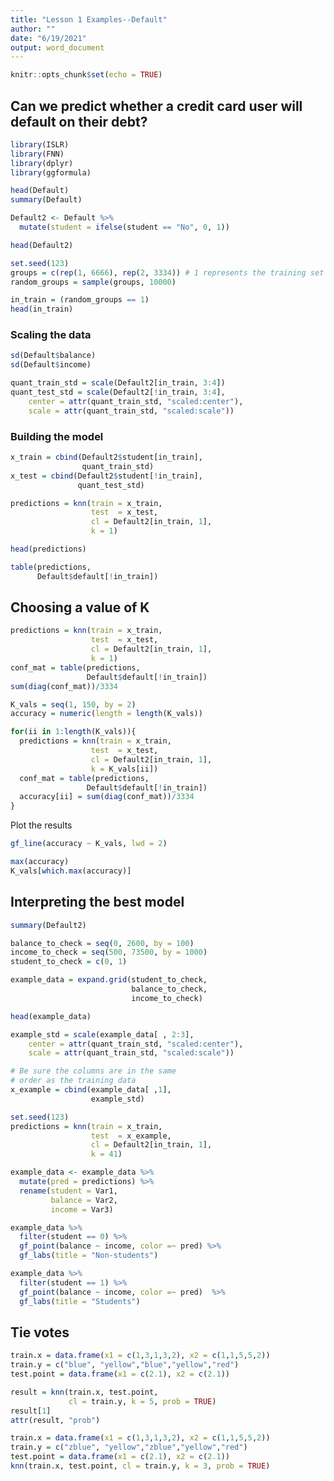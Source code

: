 ```yaml
---
title: "Lesson 1 Examples--Default"
author: ""
date: "6/19/2021"
output: word_document
---
```


```r
knitr::opts_chunk$set(echo = TRUE)
```

## Can we predict whether a credit card user will default on their debt?

```r
library(ISLR)
library(FNN)
library(dplyr)
library(ggformula)
```

```r
head(Default)
summary(Default)
```








```r
Default2 <- Default %>%
  mutate(student = ifelse(student == "No", 0, 1))

head(Default2)
```









```r
set.seed(123)
groups = c(rep(1, 6666), rep(2, 3334)) # 1 represents the training set
random_groups = sample(groups, 10000)

in_train = (random_groups == 1)
head(in_train)
```









### Scaling the data
```r
sd(Default$balance)
sd(Default$income)
```










```r
quant_train_std = scale(Default2[in_train, 3:4])
quant_test_std = scale(Default2[!in_train, 3:4], 
    center = attr(quant_train_std, "scaled:center"),
    scale = attr(quant_train_std, "scaled:scale"))
```










### Building the model
```r
x_train = cbind(Default2$student[in_train],
                quant_train_std)
x_test = cbind(Default2$student[!in_train],
               quant_test_std)

predictions = knn(train = x_train, 
                  test  = x_test,
                  cl = Default2[in_train, 1],
                  k = 1)

head(predictions)
```










```r
table(predictions, 
      Default$default[!in_train])
```





## Choosing a value of K
```r
predictions = knn(train = x_train, 
                  test  = x_test,
                  cl = Default2[in_train, 1],
                  k = 1)
conf_mat = table(predictions,
                 Default$default[!in_train])
sum(diag(conf_mat))/3334
```




```r
K_vals = seq(1, 150, by = 2)
accuracy = numeric(length = length(K_vals))

for(ii in 1:length(K_vals)){
  predictions = knn(train = x_train, 
                  test  = x_test,
                  cl = Default2[in_train, 1],
                  k = K_vals[ii])
  conf_mat = table(predictions,
                 Default$default[!in_train])
  accuracy[ii] = sum(diag(conf_mat))/3334
}
```




Plot the results
```r
gf_line(accuracy ~ K_vals, lwd = 2)
```











```r
max(accuracy)
K_vals[which.max(accuracy)]
```












## Interpreting the best model
```r
summary(Default2)
```

```r

balance_to_check = seq(0, 2600, by = 100)
income_to_check = seq(500, 73500, by = 1000)
student_to_check = c(0, 1)

example_data = expand.grid(student_to_check, 
                           balance_to_check, 
                           income_to_check)

head(example_data)

```

```r

example_std = scale(example_data[ , 2:3], 
    center = attr(quant_train_std, "scaled:center"),
    scale = attr(quant_train_std, "scaled:scale"))

# Be sure the columns are in the same  
# order as the training data
x_example = cbind(example_data[ ,1],
                  example_std)

```

```r

set.seed(123)
predictions = knn(train = x_train, 
                  test  = x_example,
                  cl = Default2[in_train, 1],
                  k = 41)

example_data <- example_data %>%
  mutate(pred = predictions) %>%
  rename(student = Var1,
         balance = Var2,
         income = Var3)

```

```r

example_data %>%
  filter(student == 0) %>%
  gf_point(balance ~ income, color =~ pred) %>%
  gf_labs(title = "Non-students")

```
```r
example_data %>%
  filter(student == 1) %>%
  gf_point(balance ~ income, color =~ pred)  %>%
  gf_labs(title = "Students")
```




## Tie votes
```r
train.x = data.frame(x1 = c(1,3,1,3,2), x2 = c(1,1,5,5,2))
train.y = c("blue", "yellow","blue","yellow","red")
test.point = data.frame(x1 = c(2.1), x2 = c(2.1))

result = knn(train.x, test.point, 
             cl = train.y, k = 5, prob = TRUE)
result[1]
attr(result, "prob")
```

```r
train.x = data.frame(x1 = c(1,3,1,3,2), x2 = c(1,1,5,5,2))
train.y = c("zblue", "yellow","zblue","yellow","red")
test.point = data.frame(x1 = c(2.1), x2 = c(2.1))
knn(train.x, test.point, cl = train.y, k = 3, prob = TRUE)
```
